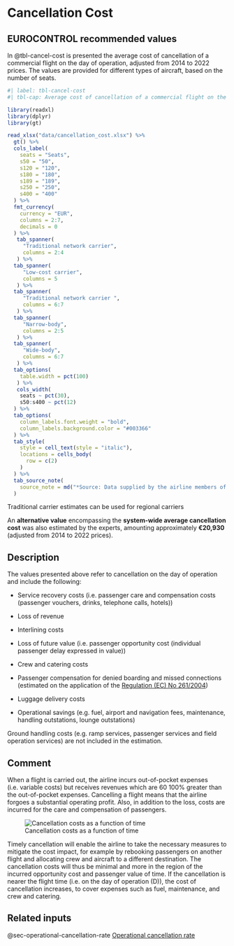 # Cancellation Cost {#sec-cancellation-cost}

## EUROCONTROL recommended values

In @tbl-cancel-cost is presented the average cost of cancellation of a commercial
flight on the day of operation, adjusted from 2014 to 2022 prices. The values 
are provided for different types of aircraft, based on the number of seats.

```r
#| label: tbl-cancel-cost
#| tbl-cap: Average cost of cancellation of a commercial flight on the day of operation

library(readxl)
library(dplyr)
library(gt)

read_xlsx("data/cancellation_cost.xlsx") %>% 
  gt() %>% 
  cols_label(
    seats = "Seats",
    s50 = "50",
    s120 = "120",
    s180 = "180",
    s189 = "189",
    s250 = "250",
    s400 = "400"
  ) %>% 
  fmt_currency(
    currency = "EUR",
    columns = 2:7,
    decimals = 0
  ) %>% 
   tab_spanner(
     "Traditional network carrier",
     columns = 2:4
   ) %>% 
  tab_spanner(
     "Low-cost carrier",
     columns = 5
   ) %>% 
  tab_spanner(
     "Traditional network carrier ",
     columns = 6:7
   ) %>% 
  tab_spanner(
     "Narrow-body",
     columns = 2:5
   ) %>% 
  tab_spanner(
     "Wide-body",
     columns = 6:7
   ) %>% 
  tab_options(
    table.width = pct(100)
   ) %>% 
   cols_width(
    seats ~ pct(30),
    s50:s400 ~ pct(12)
  ) %>% 
  tab_options(
    column_labels.font.weight = "bold",
    column_labels.background.color = "#003366"
  ) %>% 
  tab_style(
    style = cell_text(style = "italic"),
    locations = cells_body(
      row = c(2)
    )
  ) %>% 
  tab_source_note(
    source_note = md("*Source: Data supplied by the airline members of the SESAR CBA team and expert judgment derived from an analysis of 2012 total flights carried out in Europe*")
  )
```

:::{.callout-note}
Traditional carrier estimates can be used for regional carriers
:::

An **alternative value** encompassing the **system-wide average cancellation cost**
was also estimated by the experts, amounting approximately **€20,930**
(adjusted from 2014 to 2022 prices).

## Description

The values presented above refer to cancellation on the day of operation and include the following:

* Service recovery costs (i.e. passenger care and compensation costs (passenger vouchers, drinks, telephone calls, hotels))

* Loss of revenue

* Interlining costs

* Loss of future value (i.e. passenger opportunity cost (individual passenger delay expressed in value))

* Crew and catering costs

* Passenger compensation for denied boarding and missed connections (estimated on the application of the [Regulation (EC) No 261/2004](https://eur-lex.europa.eu/legal-content/EN/TXT/?uri=CELEX%3A32004R0261#:~:text=Regulation%20%28EC%29%20No%20261%2F2004%20of%20the%20European%20Parliament,of%20flights%2C%20and%20repealing%20Regulation%20%28EEC%29%20No%20295%2F91))

* Luggage delivery costs

* Operational savings (e.g. fuel, airport and navigation fees, maintenance, handling outstations, lounge outstations)

Ground handling costs (e.g. ramp services, passenger services and field operation services) are not included in the estimation.

## Comment

When a flight is carried out, the airline incurs out-of-pocket expenses (i.e. variable costs) but receives revenues which are 60 100% greater than the out-of-pocket expenses. Cancelling a flight means that the airline forgoes a substantial operating profit. Also, in addition to the loss, costs are incurred for the care and compensation of passengers. 

![Cancellation costs as a function of time](figures/cancellation_function.svg){#fig-cancel-function}

Timely cancellation will enable the airline to take the necessary measures to mitigate the cost impact, for example by rebooking passengers on another flight and allocating crew and aircraft to a different destination. The cancellation costs will thus be minimal and more in the region of the incurred opportunity cost and passenger value of time. If the cancellation is nearer the flight time (i.e. on the day of operation (D)), the cost of cancellation increases, to cover expenses such as fuel, maintenance, and crew and catering.

## Related inputs

@sec-operational-cancellation-rate [Operational cancellation rate](#sec-operational-cancellation-rate)
